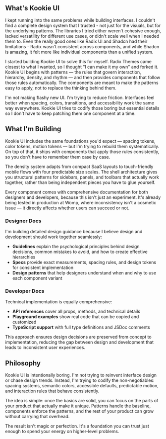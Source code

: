 
<Section size="1">

# What's Kookie UI

I kept running into the same problems while building interfaces. I couldn't find a complete design system that I trusted - not just for the visuals, but for the underlying patterns. The libraries I tried either weren't cohesive enough, lacked versatility for different use cases, or didn't scale well when I needed them to. Even the really good ones like Radix UI and Shadcn had their limitations - Radix wasn't consistent across components, and while Shadcn is amazing, it felt more like individual components than a unified system.

I started building Kookie UI to solve this for myself. Radix Themes came closest to what I wanted, so I thought "I can make it my own" and forked it. Kookie UI begins with patterns — the rules that govern interaction, hierarchy, density, and rhythm — and then provides components that follow those rules automatically. The components are meant to make the patterns easy to apply, not to replace the thinking behind them.

I'm not making flashy new UI. I'm trying to reduce friction. Interfaces feel better when spacing, colors, transitions, and accessibility work the same way everywhere. Kookie UI tries to codify those boring but essential details so I don't have to keep patching them one component at a time.

</Section>

<Separator size="4" />

<Section size="1">

## What I'm Building

Kookie UI includes the same foundations you'd expect — spacing tokens, color tokens, motion tokens — but I'm trying to rebuild them systematically. On top of that, it ships with components that apply those rules consistently, so you don't have to remember them case by case.

The density system adapts from compact SaaS layouts to touch-friendly mobile flows with four predictable size scales. The shell architecture gives you structural patterns for sidebars, panels, and toolbars that actually work together, rather than being independent pieces you have to glue yourself.

Every component comes with comprehensive documentation for both designers and developers, because this isn't just an experiment. It's already being tested in production at Womp, where inconsistency isn't a cosmetic issue — it directly affects whether users can succeed or not.

### Designer Docs

I'm building detailed design guidance because I believe design and development should work together seamlessly:

- **Guidelines** explain the psychological principles behind design decisions, common mistakes to avoid, and how to create effective hierarchies
- **Specs** provide exact measurements, spacing rules, and design tokens for consistent implementation
- **Design patterns** that help designers understand when and why to use each component variant

### Developer Docs

Technical implementation is equally comprehensive:

- **API references** cover all props, methods, and technical details
- **Playground examples** show real code that can be copied and customized
- **TypeScript support** with full type definitions and JSDoc comments

This approach ensures design decisions are preserved from concept to implementation, reducing the gap between design and development that leads to inconsistent user experiences.

</Section>

<Separator size="4" />

<Section size="1">

## Philosophy

Kookie UI is intentionally boring. I'm not trying to reinvent interface design or chase design trends. Instead, I'm trying to codify the non-negotiables: spacing systems, semantic colors, accessible defaults, predictable motion, and interaction rules that behave consistently.

The idea is simple: once the basics are solid, you can focus on the parts of your product that actually make it unique. Patterns handle the baseline, components enforce the patterns, and the rest of your product can grow without carrying that overhead.

The result isn't magic or perfection. It's a foundation you can trust just enough to spend your energy on higher-level problems.

</Section>